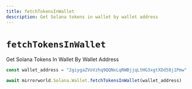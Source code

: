 ```yaml
---
title: fetchTokensInWallet
description: Get Solana tokens in wallet by wallet address
---
```


# `fetchTokensInWallet`

Get Solana Tokens In Wallet By Wallet Address

```ts
const wallet_address = "2giygaZVoVzhq9QQNxLqRWBjjqLtHG3xgtXDd58j1Pmw"

await mirrorworld.Solana.Wallet.fetchTokensInWallet(wallet_address)
```
